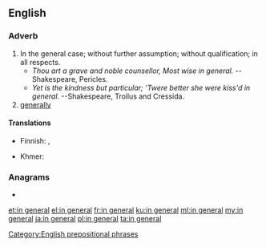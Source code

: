 ==English==

===Adverb===
{{head|en|adverb|head=[[in]] [[general]]}}

# In the general case; without further assumption; without qualification; in all respects.
#* ''Thou art a grave and noble counsellor, Most wise in general.'' --Shakespeare, Pericles.
#* ''Yet is the kindness but particular; 'Twere better she were kiss'd in general.'' --Shakespeare, Troilus and Cressida.
# [[generally]]

====Translations====
{{trans-top|in the general case}}
* Finnish: {{t+|fi|yleensä}}, {{t+|fi|yleisesti}}
{{trans-mid}}
* Khmer: {{t|km|ជាទូទៅ|tr=cie tuu təv|sc=Khmr}}
{{trans-bottom}}

{{trans-see|generally}}

===Anagrams===
* {{l|en|e-learning}}

[[Category:English prepositional phrases]]

[[et:in general]]
[[el:in general]]
[[fr:in general]]
[[ku:in general]]
[[ml:in general]]
[[my:in general]]
[[ja:in general]]
[[pl:in general]]
[[ta:in general]]